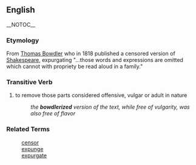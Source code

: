 == English == __NOTOC__
=== Etymology ===
From [[Thomas Bowdler]] who in 1818 published a censored version of [[Shakespeare]], expurgating "...those words and expressions are omitted which cannot with propriety be read aloud in a family."

===Transitive Verb===
#to remove those parts considered offensive, vulgar or adult in nature
#: ''the '''bowdlerized''' version of the text, while free of vulgarity, was also free of flavor''

=== Related Terms ===
: [[censor]]
: [[expunge]]
: [[expurgate]]